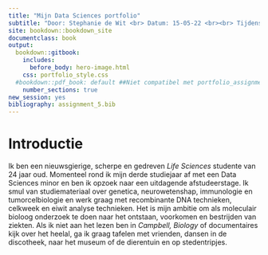 ```yaml
---
title: "Mijn Data Sciences portfolio"
subtitle: "Door: Stephanie de Wit <br> Datum: 15-05-22 <br><br> Tijdens het tweede deel van de _Data Sciences for Biology_ minor te Hogeschool Utrecht heb ik gewerkt aan een portfolio van mijn vaardigheden binnen R."
site: bookdown::bookdown_site
documentclass: book
output:
  bookdown::gitbook:
    includes:
      before_body: hero-image.html
    css: portfolio_style.css
  #bookdown::pdf_book: default ##Niet compatibel met portfolio_assignment_3.2.Rmd?
    number_sections: true
new_session: yes
bibliography: assignment_5.bib
---
```


# Introductie

Ik ben een nieuwsgierige, scherpe en gedreven _Life Sciences_ studente van 24 jaar oud. Momenteel rond ik mijn derde studiejaar af met een Data Sciences minor en ben ik opzoek naar een uitdagende afstudeerstage. Ik smul van studiemateriaal over genetica, neurowetenshap, immunologie en tumorcelbiologie en werk graag met recombinante DNA technieken, celkweek en eiwit analyse technieken. Het is mijn ambitie om als moleculair bioloog onderzoek te doen naar het ontstaan, voorkomen en bestrijden van ziekten. Als ik niet aan het lezen ben in _Campbell, Biology_ of documentaires kijk over het heelal, ga ik graag tafelen met vrienden, dansen in de discotheek, naar het museum of de dierentuin en op stedentripjes.

<!-- If you need PDF output, uncomment bookdown::pdf_book above in YAML. You will need a LaTeX installation, e.g., https://yihui.name/tinytex/ -->
